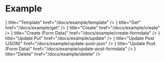 
# Example

<Cards>
	<Card
		icon={
			<svg
				xmlns="http://www.w3.org/2000/svg"
				fill="none"
				viewBox="0 0 24 24"
				strokeWidth={1.5}
				stroke="currentColor"
				className="w-6 h-6"
			>
				<path
					strokeLinecap="round"
					strokeLinejoin="round"
					d="M12 7.5h1.5m-1.5 3h1.5m-7.5 3h7.5m-7.5 3h7.5m3-9h3.375c.621 0 1.125.504 1.125 1.125V18a2.25 2.25 0 01-2.25 2.25M16.5 7.5V18a2.25 2.25 0 002.25 2.25M16.5 7.5V4.875c0-.621-.504-1.125-1.125-1.125H4.125C3.504 3.75 3 4.254 3 4.875V18a2.25 2.25 0 002.25 2.25h13.5M6 7.5h3v3H6v-3z"
				/>
			</svg>
		}
		title="Template"
		href="/docs/example/template"
	/>
	<Card
		icon={
			<svg
				xmlns="http://www.w3.org/2000/svg"
				fill="none"
				viewBox="0 0 24 24"
				strokeWidth={1.5}
				stroke="currentColor"
				className="w-6 h-6"
			>
				<path
					strokeLinecap="round"
					strokeLinejoin="round"
					d="M12 7.5h1.5m-1.5 3h1.5m-7.5 3h7.5m-7.5 3h7.5m3-9h3.375c.621 0 1.125.504 1.125 1.125V18a2.25 2.25 0 01-2.25 2.25M16.5 7.5V18a2.25 2.25 0 002.25 2.25M16.5 7.5V4.875c0-.621-.504-1.125-1.125-1.125H4.125C3.504 3.75 3 4.254 3 4.875V18a2.25 2.25 0 002.25 2.25h13.5M6 7.5h3v3H6v-3z"
				/>
			</svg>
		}
		title="Get"
		href="/docs/example/get"
	/>
	<Card
		icon={
			<svg
				xmlns="http://www.w3.org/2000/svg"
				fill="none"
				viewBox="0 0 24 24"
				strokeWidth={1.5}
				stroke="currentColor"
				className="w-6 h-6"
			>
				<path
					strokeLinecap="round"
					strokeLinejoin="round"
					d="M12 7.5h1.5m-1.5 3h1.5m-7.5 3h7.5m-7.5 3h7.5m3-9h3.375c.621 0 1.125.504 1.125 1.125V18a2.25 2.25 0 01-2.25 2.25M16.5 7.5V18a2.25 2.25 0 002.25 2.25M16.5 7.5V4.875c0-.621-.504-1.125-1.125-1.125H4.125C3.504 3.75 3 4.254 3 4.875V18a2.25 2.25 0 002.25 2.25h13.5M6 7.5h3v3H6v-3z"
				/>
			</svg>
		}
		title="Create"
		href="/docs/example/create"
	/>
	<Card
		icon={
			<svg
				xmlns="http://www.w3.org/2000/svg"
				fill="none"
				viewBox="0 0 24 24"
				strokeWidth={1.5}
				stroke="currentColor"
				className="w-6 h-6"
			>
				<path
					strokeLinecap="round"
					strokeLinejoin="round"
					d="M12 7.5h1.5m-1.5 3h1.5m-7.5 3h7.5m-7.5 3h7.5m3-9h3.375c.621 0 1.125.504 1.125 1.125V18a2.25 2.25 0 01-2.25 2.25M16.5 7.5V18a2.25 2.25 0 002.25 2.25M16.5 7.5V4.875c0-.621-.504-1.125-1.125-1.125H4.125C3.504 3.75 3 4.254 3 4.875V18a2.25 2.25 0 002.25 2.25h13.5M6 7.5h3v3H6v-3z"
				/>
			</svg>
		}
		title="Create (Form Data)"
		href="/docs/example/create-formdata"
	/>
	<Card
		icon={
			<svg
				xmlns="http://www.w3.org/2000/svg"
				fill="none"
				viewBox="0 0 24 24"
				strokeWidth={1.5}
				stroke="currentColor"
				className="w-6 h-6"
			>
				<path
					strokeLinecap="round"
					strokeLinejoin="round"
					d="M12 7.5h1.5m-1.5 3h1.5m-7.5 3h7.5m-7.5 3h7.5m3-9h3.375c.621 0 1.125.504 1.125 1.125V18a2.25 2.25 0 01-2.25 2.25M16.5 7.5V18a2.25 2.25 0 002.25 2.25M16.5 7.5V4.875c0-.621-.504-1.125-1.125-1.125H4.125C3.504 3.75 3 4.254 3 4.875V18a2.25 2.25 0 002.25 2.25h13.5M6 7.5h3v3H6v-3z"
				/>
			</svg>
		}
		title="Update Put"
		href="/docs/example/update"
	/>
	<Card
		icon={
			<svg
				xmlns="http://www.w3.org/2000/svg"
				fill="none"
				viewBox="0 0 24 24"
				strokeWidth={1.5}
				stroke="currentColor"
				className="w-6 h-6"
			>
				<path
					strokeLinecap="round"
					strokeLinejoin="round"
					d="M12 7.5h1.5m-1.5 3h1.5m-7.5 3h7.5m-7.5 3h7.5m3-9h3.375c.621 0 1.125.504 1.125 1.125V18a2.25 2.25 0 01-2.25 2.25M16.5 7.5V18a2.25 2.25 0 002.25 2.25M16.5 7.5V4.875c0-.621-.504-1.125-1.125-1.125H4.125C3.504 3.75 3 4.254 3 4.875V18a2.25 2.25 0 002.25 2.25h13.5M6 7.5h3v3H6v-3z"
				/>
			</svg>
		}
		title="Update Post (JSON)"
		href="/docs/example/update-post-json"
	/>
	<Card
		icon={
			<svg
				xmlns="http://www.w3.org/2000/svg"
				fill="none"
				viewBox="0 0 24 24"
				strokeWidth={1.5}
				stroke="currentColor"
				className="w-6 h-6"
			>
				<path
					strokeLinecap="round"
					strokeLinejoin="round"
					d="M12 7.5h1.5m-1.5 3h1.5m-7.5 3h7.5m-7.5 3h7.5m3-9h3.375c.621 0 1.125.504 1.125 1.125V18a2.25 2.25 0 01-2.25 2.25M16.5 7.5V18a2.25 2.25 0 002.25 2.25M16.5 7.5V4.875c0-.621-.504-1.125-1.125-1.125H4.125C3.504 3.75 3 4.254 3 4.875V18a2.25 2.25 0 002.25 2.25h13.5M6 7.5h3v3H6v-3z"
				/>
			</svg>
		}
		title="Update Post (Form Data)"
		href="/docs/example/update-post-formdata"
	/>
	<Card
		icon={
			<svg
				xmlns="http://www.w3.org/2000/svg"
				fill="none"
				viewBox="0 0 24 24"
				strokeWidth={1.5}
				stroke="currentColor"
				className="w-6 h-6"
			>
				<path
					strokeLinecap="round"
					strokeLinejoin="round"
					d="M12 7.5h1.5m-1.5 3h1.5m-7.5 3h7.5m-7.5 3h7.5m3-9h3.375c.621 0 1.125.504 1.125 1.125V18a2.25 2.25 0 01-2.25 2.25M16.5 7.5V18a2.25 2.25 0 002.25 2.25M16.5 7.5V4.875c0-.621-.504-1.125-1.125-1.125H4.125C3.504 3.75 3 4.254 3 4.875V18a2.25 2.25 0 002.25 2.25h13.5M6 7.5h3v3H6v-3z"
				/>
			</svg>
		}
		title="Delete"
		href="/docs/example/delete"
	/>
</Cards>